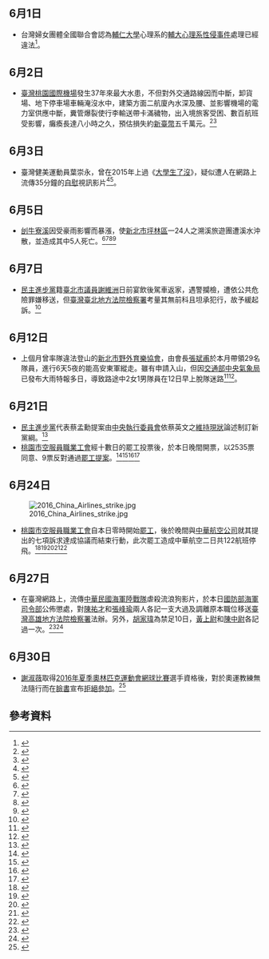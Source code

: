{{vfd|[[Wikipedia:頁面存廢討論/記錄/2022/06/17#2022年6月臺灣|比較標準]]提刪|date=2022/06/18}}
<noinclude>{{MonthInTaiwan|2016|6}}</noinclude>
== 6月1日 ==
* 台灣婦女團體全國聯合會認為[[輔仁大學|輔仁大學]]心理系的[[輔大心理系性侵事件|輔大心理系性侵事件]]處理已經違法<ref>{{cite news|title=性侵事件輔大冷處理　婦團：教育部應調查校方有無違法|publisher=東森新聞|url=http://www.ettoday.net/news/20160601/708474.htm|date=2016-06-01|accessdate=2016-06-02|language=zh-hant|archive-date=2016-09-12|archive-url=https://web.archive.org/web/20160912193834/http://www.ettoday.net/news/20160601/708474.htm|dead-url=no}}</ref>。

== 6月2日 ==
* [[臺灣桃園國際機場|臺灣桃園國際機場]]發生37年來最大水患，不但對外交通路線因而中斷，卸貨場、地下停車場車輛淹沒水中，建築方面二航廈內水深及腰、並影響機場的電力室供應中斷，糞管爆裂使行李輸送帶卡滿穢物，出入境旅客受困、數百航班受影響，癱瘓長達八小時之久，預估損失約[[新臺幣|新臺幣]]五千萬元。<ref>{{cite news|author=邱瓊平|title=暴雨致淹水 桃機公司：估損失5000萬元|url=http://udn.com/news/story/1/1744583|accessdate=2016-06-11|newspaper=[[聯合報|聯合報]]|date=2016-06-06|archive-date=2016-06-10|archive-url=https://web.archive.org/web/20160610153843/http://udn.com/news/story/1/1744583|dead-url=no}}</ref><ref>{{cite news|author=李昭安|title=桃機淹水調查報告：兩道「人為疏失」釀禍|url=http://udn.com/news/story/9885/1746245|accessdate=2016-06-11|newspaper=[[聯合報|聯合報]]|date=2016-06-07|archive-date=2016-06-12|archive-url=https://web.archive.org/web/20160612172650/http://udn.com/news/story/9885/1746245|dead-url=no}}</ref>

== 6月3日 ==
* 臺灣健美運動員葉崇永，曾在2015年上過《[[大學生了沒|大學生了沒]]》，疑似遭人在網路上流傳35分鐘的[[自慰|自慰]]視訊影片<ref>{{cite news|title=《大學生》筋肉人自慰片外流！　35分鐘畫面瘋傳|publisher=東森新聞|url=http://star.ettoday.net/news/710329|date=2016-06-03|author=楊奇|accessdate=2016-06-04|language=zh-hant|archive-date=2016-06-04|archive-url=https://web.archive.org/web/20160604115309/http://star.ettoday.net/news/710329|dead-url=no}}</ref><ref>{{cite news|title=曾上過《大學生》 運動員35分鐘DIY影片外流|publisher=自由時報|url=http://ent.ltn.com.tw/news/breakingnews/1717812|date=2016-06-03|accessdate=2016-06-04|language=zh-hant|archive-date=2016-06-04|archive-url=https://web.archive.org/web/20160604140726/http://ent.ltn.com.tw/news/breakingnews/1717812|dead-url=no}}</ref>。

== 6月5日 ==
* [[刣牛寮溪|刣牛寮溪]]因受豪雨影響而暴漲，使[[新北市|新北市]][[坪林區|坪林區]]一24人之溯溪旅遊團遭溪水沖散，並造成其中5人死亡。<ref>{{cite news|author=|title=暴雨！坪林灣潭溪4大2小溯溪客遭大水衝走|url=http://www.peoplenews.tw/news/b449d654-b4b8-4d5a-8183-3774899d5d53|accessdate=2016-06-06|newspaper=[[民報_(2014年)|民報]]|date=2016-06-05|archive-date=2016-08-07|archive-url=https://web.archive.org/web/20160807195946/http://www.peoplenews.tw/news/b449d654-b4b8-4d5a-8183-3774899d5d53|dead-url=no}}</ref><ref>{{cite news|author=賴淑敏、陳立峰、陳保羅|title=坪林溪水暴漲 民眾溯溪6人被沖走|url=http://news.pts.org.tw/article/325006|accessdate=2016-06-06|newspaper=[[公視新聞|公視新聞]]|date=2016-06-05|archive-date=2016-06-06|archive-url=https://web.archive.org/web/20160606125624/http://news.pts.org.tw/article/325006|dead-url=no}}</ref><ref>{{cite news|author=|title=溯溪3死3失蹤 暴雨山洪 5秒沖散24人|url=http://www.appledaily.com.tw/appledaily/article/headline/20160606/37255093|accessdate=2016-06-06|newspaper=[[蘋果日報_(台灣)|蘋果日報]]|date=2016-06-06|archive-date=2016-06-05|archive-url=https://web.archive.org/web/20160605221539/http://www.appledaily.com.tw/appledaily/article/headline/20160606/37255093/|dead-url=no}}</ref><ref>{{cite news|author=黃旭昇|title=坪林溯溪失蹤者尋獲 5死1獲救|url=http://www.cna.com.tw/news/firstnews/201606065018-1.aspx|accessdate=2016-06-07|newspaper=[[中央通訊社|中央通訊社]]|date=2016-06-06|archive-date=2016-06-07|archive-url=https://web.archive.org/web/20160607114125/http://www.cna.com.tw/news/firstnews/201606065018-1.aspx|dead-url=no}}</ref>

== 6月7日 ==
* [[民主進步黨|民主進步黨]]籍[[臺北市議員列表|臺北市議員]][[謝維洲|謝維洲]]日前宴飲後駕車返家，遇警攔檢，遭依公共危險罪嫌移送，但[[臺灣臺北地方法院檢察署|臺灣臺北地方法院檢察署]]考量其無前科且坦承犯行，故予緩起訴。<ref>{{cite news|author=吳珮如、呂志明|title=【有片】謝長廷之子酒駕　認罪獲緩起訴|url=http://www.appledaily.com.tw/realtimenews/article/new/20160613/884427|accessdate=2016-06-21|newspaper=[[蘋果日報_(台灣)|蘋果日報]]|date=2016-06-13|archive-date=2016-06-18|archive-url=https://web.archive.org/web/20160618031330/http://www.appledaily.com.tw/realtimenews/article/new/20160613/884427/|dead-url=no}}</ref>

== 6月12日 ==
* 上個月曾率隊違法登山的[[新北市野外育樂協會|新北市野外育樂協會]]，由會長[[張斌甫|張斌甫]]於本月帶領29名隊員，進行6天5夜的能高安東軍縱走。雖有申請入山，但因[[交通部中央氣象局|交通部中央氣象局]]已發布大雨特報多日，導致路途中2女1男隊員在12日早上脫隊迷路<ref>{{cite news|title=能安縱走3登山客失聯 大雨+落石搜救行動暫停|publisher=自由時報|url=http://news.ltn.com.tw/news/life/breakingnews/1727421|accessdate=2016-06-12|author=陳鳳麗|date=2016-06-12|language=zh-hant|archive-date=2016-06-12|archive-url=https://web.archive.org/web/20160612142030/http://news.ltn.com.tw/news/life/breakingnews/1727421|dead-url=no}}</ref><ref>{{cite news|title=登黑山領隊雨天仍入山　3隊友迷路求救|publisher=蘋果日報|url=http://www.appledaily.com.tw/realtimenews/article/local/20160612/884050/|accessdate=2016-06-12|author=楊靜茹|date=2016-06-12|language=zh-hant|archive-date=2016-06-15|archive-url=https://web.archive.org/web/20160615100943/http://www.appledaily.com.tw/realtimenews/article/local/20160612/884050|dead-url=no}}</ref>。

== 6月21日 ==
* [[民主進步黨|民主進步黨]]代表蔡孟勳提案由[[民主進步黨中央執行委員會|中央執行委員會]]依蔡英文之[[維持現狀|維持現狀]]論述制訂新黨綱。<ref>{{cite news|author=林政忠|title=取代台獨黨綱 綠基層推「維持現狀新黨綱」|url=http://udn.com/news/story/9485/1763311|accessdate=2016-06-21|newspaper=[[聯合晚報|聯合晚報]]|date=2016-06-15|archive-date=2016-06-20|archive-url=https://web.archive.org/web/20160620003119/http://udn.com/news/story/9485/1763311|dead-url=no}}</ref>
* [[桃園市空服員職業工會|桃園市空服員職業工會]]經十數日的罷工投票後，於本日晚間開票，以2535票同意、9票反對通過[[2016年中華航空空服員罷工事件|罷工提案]]。<ref>{{cite news|author=林靖豪|title=快訊：華航空服員罷工投票高票過關|url=http://www.eventsinfocus.org/news/760|accessdate=2016-06-21|newspaper=[[焦點事件|焦點事件]]|date=2016-06-21|archive-date=2016-06-24|archive-url=https://web.archive.org/web/20160624110130/http://www.eventsinfocus.org/news/760|dead-url=no}}</ref><ref>{{cite news|author=王顥中|title=華航空服員罷工投票 逾七成贊成高票過法定門檻|url=http://www.coolloud.org.tw/node/85718|accessdate=2016-06-22|newspaper=[[苦勞網|苦勞網]]|date=2016-06-21|archive-date=2016-06-22|archive-url=https://web.archive.org/web/20160622121702/http://www.coolloud.org.tw/node/85718|dead-url=no}}</ref><ref>{{cite news|author=汪淑芬|title=華航空服首次取得罷工權 交部籲再協商|url=http://www.cna.com.tw/news/firstnews/201606215015-1.aspx|accessdate=2016-06-21|newspaper=[[中央通訊社|中央通訊社]]|date=2016-06-21|archive-date=2016-06-22|archive-url=https://web.archive.org/web/20160622125508/http://www2.cna.com.tw/news/firstnews/201606215015-1.aspx|dead-url=no}}</ref><ref>{{cite news|author=鄭淑婷、甘芝萁|title=華航罷工投票已逾7成同意門檻 暑假擇日罷工|url=http://news.ltn.com.tw/news/life/breakingnews/1737273|accessdate=2016-06-21|newspaper=[[自由時報|自由時報]]|date=2016-06-21|archive-date=2016-06-21|archive-url=https://web.archive.org/web/20160621160613/http://news.ltn.com.tw/news/life/breakingnews/1737273|dead-url=no}}</ref>

== 6月24日 ==
[[File:2016_China_Airlines_strike.jpg|thumb]]
* [[桃園市空服員職業工會|桃園市空服員職業工會]]自本日零時開始[[2016年中華航空空服員罷工事件|罷工]]，後於晚間與[[中華航空|中華航空公司]]就其提出的七項訴求達成協議而結束行動，此次罷工造成中華航空二日共122航班停飛。<ref>{{cite news|author=梁家瑋、陳品存|title=快訊：罷工勝利 華航全數同意工會七大訴求|url=http://www.eventsinfocus.org/news/778|accessdate=2016-06-27|newspaper=[[焦點事件|焦點事件]]|date=2016-06-24|archive-date=2016-06-28|archive-url=https://web.archive.org/web/20160628212748/http://www.eventsinfocus.org/news/778|dead-url=no}}</ref><ref>{{cite news|author=高若想、王顥中|title=華航空服員罷工取得空前勝利！|url=http://www.coolloud.org.tw/node/85771|accessdate=2016-06-27|newspaper=[[苦勞網|苦勞網]]|date=2016-06-25|archive-date=2016-06-27|archive-url=https://web.archive.org/web/20160627070747/http://www.coolloud.org.tw/node/85771|dead-url=no}}</ref><ref>{{cite news|author=|title=華航罷工》21小時的戰鬥！何煖軒、工會宣布罷工結束|url=http://www.storm.mg/article/134173|accessdate=2016-06-27|newspaper=[[風傳媒|風傳媒]]|date=2016-06-24|archive-date=2016-06-27|archive-url=https://web.archive.org/web/20160627011627/http://www.storm.mg/article/134173|dead-url=no}}</ref><ref>{{cite news|author=戴安瑋、楊寧芷|title=華航罷工損10億 3.4億全民埋單|url=http://www.appledaily.com.tw/appledaily/article/headline/20160627/37285224|accessdate=2016-06-27|newspaper=[[蘋果日報_(台灣)|蘋果日報]]|date=2016-06-27|archive-date=2016-06-26|archive-url=https://web.archive.org/web/20160626212545/http://www.appledaily.com.tw/appledaily/article/headline/20160627/37285224/|dead-url=no}}</ref><ref>{{Cite web|url=http://www.mol.gov.tw/announcement/2099/25826/|title=勞動部協助桃園市空服員職業工會與華航公司進行5小時協商，雙方在理性平和下，終達成7項共識，工會代表將向會員說明內容後，期爭議盡速和平落幕。|accessdate=2016-06-27|work=|publisher=[[中華民國勞動部|勞動部]]|date=2016-06-24|archive-date=2016-06-27|archive-url=https://web.archive.org/web/20160627173418/http://www.mol.gov.tw/announcement/2099/25826/|dead-url=no}}</ref>

{{main|2016年中華航空空服員罷工事件}}

== 6月27日 ==
*在臺灣網路上，流傳[[中華民國海軍陸戰隊|中華民國海軍陸戰隊]]虐殺流浪狗影片，於本日[[國防部海軍司令部|國防部海軍司令部]]公佈懲處，對[[陳祐才|陳祐才]]和[[張峰瑜|張峰瑜]]兩人各記一支大過及調離原本職位移送[[臺灣高雄地方法院檢察署|臺灣高雄地方法院檢察署]]法辦。另外，[[胡家瑋|胡家瑋]]為禁足10日，[[黃上尉|黃上尉]]和[[陳中尉|陳中尉]]各記過一次。<ref>{{cite news|title=【更新】海陸殺狗案外案　疑遇害小黑在營區尋獲|publisher=蘋果日報|url=http://www.appledaily.com.tw/realtimenews/article/new/20160627/895354/|accessdate=2016-06-27|author=周昭平|date=2016-06-27|language=zh-hant|archive-date=2016-06-27|archive-url=https://web.archive.org/web/20160627085904/http://www.appledaily.com.tw/realtimenews/article/new/20160627/895354/|dead-url=no}}</ref><ref>{{cite news|title=虐狗致死！只因班長一句「不想看到」 軍方：法辦|publisher=聯合報|url=http://udn.com/news/story/7320/1789789|accessdate=2016-06-27|author=洪哲政|date=2016-06-27|language=zh-hant|archive-date=2016-06-27|archive-url=https://web.archive.org/web/20160627081302/http://udn.com/news/story/7320/1789789|dead-url=no}}</ref>

== 6月30日 ==
* [[謝淑薇|謝淑薇]]取得[[2016年夏季奧林匹克運動會網球比賽|2016年夏季奧林匹克運動會網球比賽]]選手資格後，對於奧運教練無法隨行而在[[臉書|臉書]]宣布[[2016年謝淑薇申請里約熱內盧奧運會教練事件|拒絕參加]]。<ref>{{Cite web|title=沒教練 謝淑薇就不打奧運|publisher=自由時報|url=http://sports.ltn.com.tw/news/paper/1006258|date=2016-07-01|author=林岳甫|accessdate=2016-07-08|language=zh-hant|archive-date=2016-07-03|archive-url=https://web.archive.org/web/20160703072120/http://sports.ltn.com.tw/news/paper/1006258|dead-url=yes}}</ref>

== 參考資料 ==
{{Reflist|30em}}

{{portal|台灣}}
{{Portal:台灣新聞動態/Footer}}